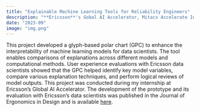 ```yaml
---
title: "Explainable Machine Learning Tools for Reliability Engineers"
description: "**Ericsson**'s Gobal AI Accelerator, Mitacs Accelerate Internship. Design and evaluation of ML interfaces to support engineers’ decision-making and usability."
date: "2023-09"
image: "img.png"
---
```


This project developed a glyph-based polar chart (GPC) to enhance the interpretability of machine learning models for data scientists. The tool enables comparisons of explanations across different models and computational methods. User experience evaluations with Ericsson data scientists showed that the GPC helped identify key model variables, compare various explanation techniques, and perform logical reviews of model outputs. This project was conducted during my internship at Ericsson's Global AI Accelerator. The development of the prototype and its evaluation with Ericsson's data scientists was published in the Journal of Ergonomics in Design and is available [here](https://journals.sagepub.com/doi/abs/10.1177/10648046231166047).
